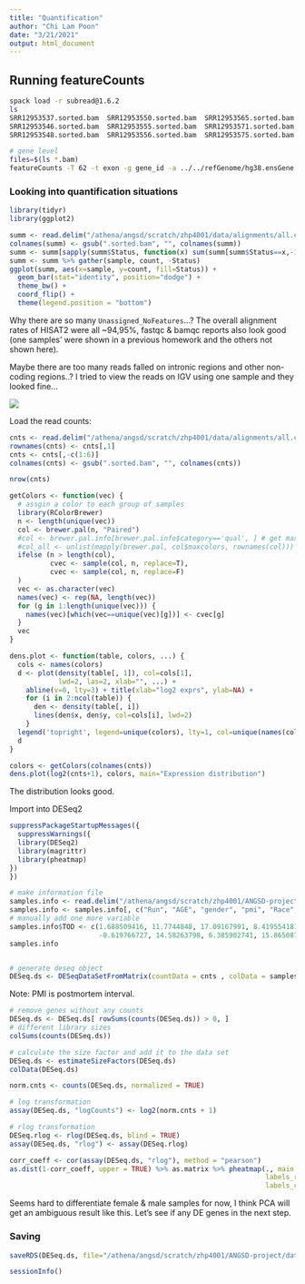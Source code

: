 ```yaml
---
title: "Quantification"
author: "Chi Lam Poon"
date: "3/21/2021"
output: html_document
---
```



## Running featureCounts

```bash
spack load -r subread@1.6.2
ls
SRR12953537.sorted.bam  SRR12953550.sorted.bam  SRR12953565.sorted.bam  SRR12953576.sorted.bam
SRR12953546.sorted.bam  SRR12953555.sorted.bam  SRR12953571.sorted.bam  SRR12953586.sorted.bam
SRR12953548.sorted.bam  SRR12953556.sorted.bam  SRR12953575.sorted.bam  SRR12953588.sorted.bam

# gene level
files=$(ls *.bam)
featureCounts -T 62 -t exon -g gene_id -a ../../refGenome/hg38.ensGene.gtf.gz -o all.counts.txt $files
```

### Looking into quantification situations
```r
library(tidyr)
library(ggplot2)

summ <- read.delim("/athena/angsd/scratch/zhp4001/data/alignments/all.counts.txt.summary")
colnames(summ) <- gsub(".sorted.bam", "", colnames(summ))
summ <- summ[sapply(summ$Status, function(x) sum(summ[summ$Status==x,-1]) !=0), ]
summ <- summ %>% gather(sample, count, -Status)
ggplot(summ, aes(x=sample, y=count, fill=Status)) + 
  geom_bar(stat="identity", position="dodge") + 
  theme_bw() +
  coord_flip() + 
  theme(legend.position = "bottom")
```
Why there are so many `Unassigned_NoFeatures`...? The overall alignment rates of HISAT2 were all ~94,95%, fastqc & bamqc reports also look good (one samples' were shown in a previous homework and the others not shown here).

Maybe there are too many reads falled on intronic regions and other non-coding regions..?
I tried to view the reads on IGV using one sample and they looked fine...

![](/athena/angsd/scratch/zhp4001/data/fastqc/IGV.png)

Load the read counts:

```r
cnts <- read.delim("/athena/angsd/scratch/zhp4001/data/alignments/all.counts.txt", comment.char = "#")
rownames(cnts) <- cnts[,1]
cnts <- cnts[,-c(1:6)]
colnames(cnts) <- gsub(".sorted.bam", "", colnames(cnts))

nrow(cnts)

getColors <- function(vec) {
  # assgin a color to each group of samples
  library(RColorBrewer)
  n <- length(unique(vec))
  col <- brewer.pal(n, "Paired")
  #col <- brewer.pal.info[brewer.pal.info$category=='qual', ] # get max. 74 colours
  #col_all <- unlist(mapply(brewer.pal, col$maxcolors, rownames(col)))
  ifelse (n > length(col), 
          cvec <- sample(col, n, replace=T),
          cvec <- sample(col, n, replace=F)
  )
  vec <- as.character(vec)
  names(vec) <- rep(NA, length(vec))
  for (g in 1:length(unique(vec))) {
    names(vec)[which(vec==unique(vec)[g])] <- cvec[g]
  }
  vec
}

dens.plot <- function(table, colors, ...) {
  cols <- names(colors)
  d <- plot(density(table[, 1]), col=cols[1], 
            lwd=2, las=2, xlab="", ...) +
    abline(v=0, lty=3) + title(xlab="log2 exprs", ylab=NA) +
    for (i in 2:ncol(table)) {
      den <- density(table[, i])
      lines(den$x, den$y, col=cols[i], lwd=2)
    } 
  legend('topright', legend=unique(colors), lty=1, col=unique(names(colors)), cex=0.6)
  d
}

colors <- getColors(colnames(cnts))
dens.plot(log2(cnts+1), colors, main="Expression distribution")
```

The distribution looks good.


Import into DESeq2
```r
suppressPackageStartupMessages({
  suppressWarnings({
  library(DESeq2)
  library(magrittr)
  library(pheatmap)
})
})

# make information file
samples.info <- read.delim("/athena/angsd/scratch/zhp4001/ANGSD-project/data/SraRunTable.txt", sep = ",")
samples.info <- samples.info[, c("Run", "AGE", "gender", "pmi", "Race", "Tissue")]
# manually add one more variable
samples.info$TOD <- c(1.688509416, 11.7744848, 17.09167991, 8.419554181, -1.167548126, -5.330048689, 
                      -0.619766727, 14.58263798, 6.385902741, 15.86508723, 7.58795633, 3.639673108)
samples.info


# generate deseq object
DESeq.ds <- DESeqDataSetFromMatrix(countData = cnts , colData = samples.info, design = ~ AGE + gender + pmi + TOD)
```

Note: PMI is postmortem interval.

```r
# remove genes without any counts
DESeq.ds <- DESeq.ds[ rowSums(counts(DESeq.ds)) > 0, ]
# different library sizes
colSums(counts(DESeq.ds))

# calculate the size factor and add it to the data set
DESeq.ds <- estimateSizeFactors(DESeq.ds)
colData(DESeq.ds)

norm.cnts <- counts(DESeq.ds, normalized = TRUE)

# log transformation
assay(DESeq.ds, "logCounts") <- log2(norm.cnts + 1)

# rlog transformation
DESeq.rlog <- rlog(DESeq.ds, blind = TRUE)
assay(DESeq.ds, "rlog") <- assay(DESeq.rlog)

corr_coeff <- cor(assay(DESeq.ds, "rlog"), method = "pearson")
as.dist(1-corr_coeff, upper = TRUE) %>% as.matrix %>% pheatmap(., main = "Pearson correlation", 
                                                               labels_row = colData(DESeq.ds)$gender,
                                                               labels_col = colData(DESeq.ds)$gender)
```
Seems hard to differentiate female & male samples for now, I think PCA will get an ambiguous result like this. Let's see if any DE genes in the next step.

### Saving
```r
saveRDS(DESeq.ds, file="/athena/angsd/scratch/zhp4001/ANGSD-project/data/deseq.obj.rds")
```

```r
sessionInfo()
```
